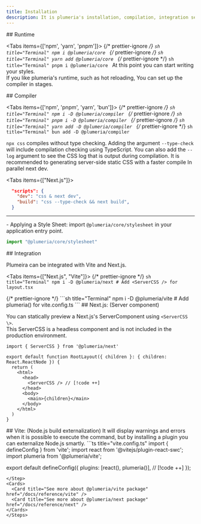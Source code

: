 ```yaml
---
title: Installation
description: It is plumeria's installation, compilation, integration setup
---
```



<Steps>
<Step>
## Runtime

<Tabs items={['npm', 'yarn', 'pnpm']}>
  {/* prettier-ignore */}
  <Tab>
    ```sh title="Terminal"
    npm i @plumeria/core
    ```
  </Tab>
  {/* prettier-ignore */}
  <Tab>
    ```sh title="Terminal"
    yarn add @plumeria/core
    ```
  </Tab>
  {/* prettier-ignore */}
  <Tab>
    ```sh title="Terminal"
    pnpm i @plumeria/core
    ```
  </Tab>
</Tabs>
At this point you can start writing your styles.  
If you like plumeria's runtime, such as hot reloading, You can set up the compiler in stages.

</Step>
<Step>
## Compiler

<Tabs items={['npm', 'pnpm', 'yarn', 'bun']}>
  {/* prettier-ignore */}
  <Tab>
    ```sh title="Terminal"
    npm i -D @plumeria/compiler
    ```
  </Tab>
  {/* prettier-ignore */}
  <Tab>
    ```sh title="Terminal"
    pnpm i -D @plumeria/compiler
    ```
  </Tab>
  {/* prettier-ignore */}
  <Tab>
    ```sh title="Terminal"
    yarn add -D @plumeria/compiler
    ```
  </Tab>
  {/* prettier-ignore */}
  <Tab>
    ```sh title="Terminal"
    bun add -D @plumeria/compiler
    ```
  </Tab>
</Tabs>

`npx css` compiles without type checking. Adding the argument
`--type-check`
will include compilation checking using TypeScript. You can also add the
`--log`
argument to see the CSS log that is output during compilation. It is recommended to generating server-side static CSS with
a faster compile In parallel next dev.

<Tabs items={["Next.js"]}>
<Tab>
```json title="package.json"
  "scripts": {
    "dev": "css & next dev",
    "build": "css --type-check && next build",
  }
```
</Tab>
</Tabs>

--- 

\- Applying a Style Sheet: import `@plumeria/core/stylesheet` in your application entry point.
```ts
import "@plumeria/core/stylesheet"
```



</Step>
<Step>
## Integration

Plumeira can be integrated with Vite and Next.js.

<Tabs items={["Next.js", "Vite"]}>
  {/* prettier-ignore */}
  <Tab>
    ```sh title="Terminal"
    npm i -D @plumeria/next
    # Add <ServerCSS /> for layout.tsx
    ```

  </Tab>
  {/* prettier-ignore */}
  <Tab>
    ```sh title="Terminal"
    npm i -D @plumeria/vite
    # Add plumeria() for vite.config.ts
    ```
  </Tab>
</Tabs>
</Step>
<Step>
## Next.js: (Server component)

You can statically preview a Next.js's ServerComponent using `<ServerCSS \>`.  
This ServerCSS is a headless component and is not included in the production environment.



```tsx title="layout.tsx"
import { ServerCSS } from '@plumeria/next'

export default function RootLayout({ children }: { children: React.ReactNode }) {
  return (
    <html>
      <head>
        <ServerCSS /> // [!code ++]
      </head> 
      <body>
        <main>{children}</main>
      </body>
    </html>
  )
}
```
</Step>
<Step>
## Vite: (Node.js build externalization)
It will display warnings and errors when it is possible to execute the command, but by installing a plugin you can externalize Node.js smartly.
```ts title="vite.config.ts"
import { defineConfig } from 'vite';
import react from '@vitejs/plugin-react-swc';
import plumeria from '@plumeria/vite';

export default defineConfig({
  plugins: [react(), plumeria()],  // [!code ++]
});

```
</Step>
<Cards>
  <Card title="See more about @plumeria/vite package" href="/docs/reference/vite" />
  <Card title="See more about @plumeria/next package" href="/docs/reference/next" />
</Cards>
</Steps>
